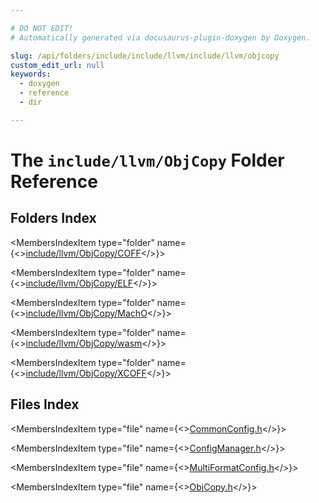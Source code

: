 ```yaml
---

# DO NOT EDIT!
# Automatically generated via docusaurus-plugin-doxygen by Doxygen.

slug: /api/folders/include/include/llvm/include/llvm/objcopy
custom_edit_url: null
keywords:
  - doxygen
  - reference
  - dir

---
```





# The `include/llvm/ObjCopy` Folder Reference

<DoxygenPage pluginConfig={pluginConfig}>



## Folders Index

<MembersIndex>

<MembersIndexItem
  type="folder"
  name={<><a href="/docs/api/folders/include/include/llvm/include/llvm/objcopy/include/llvm/objcopy/coff">include/llvm/ObjCopy/COFF</a></>}>
</MembersIndexItem>

<MembersIndexItem
  type="folder"
  name={<><a href="/docs/api/folders/include/include/llvm/include/llvm/objcopy/include/llvm/objcopy/elf">include/llvm/ObjCopy/ELF</a></>}>
</MembersIndexItem>

<MembersIndexItem
  type="folder"
  name={<><a href="/docs/api/folders/include/include/llvm/include/llvm/objcopy/include/llvm/objcopy/macho">include/llvm/ObjCopy/MachO</a></>}>
</MembersIndexItem>

<MembersIndexItem
  type="folder"
  name={<><a href="/docs/api/folders/include/include/llvm/include/llvm/objcopy/include/llvm/objcopy/wasm">include/llvm/ObjCopy/wasm</a></>}>
</MembersIndexItem>

<MembersIndexItem
  type="folder"
  name={<><a href="/docs/api/folders/include/include/llvm/include/llvm/objcopy/include/llvm/objcopy/xcoff">include/llvm/ObjCopy/XCOFF</a></>}>
</MembersIndexItem>

</MembersIndex>

## Files Index

<MembersIndex>

<MembersIndexItem
  type="file"
  name={<><a href="/docs/api/files/include/include/llvm/include/llvm/objcopy/commonconfig-h">CommonConfig.h</a></>}>
</MembersIndexItem>

<MembersIndexItem
  type="file"
  name={<><a href="/docs/api/files/include/include/llvm/include/llvm/objcopy/configmanager-h">ConfigManager.h</a></>}>
</MembersIndexItem>

<MembersIndexItem
  type="file"
  name={<><a href="/docs/api/files/include/include/llvm/include/llvm/objcopy/multiformatconfig-h">MultiFormatConfig.h</a></>}>
</MembersIndexItem>

<MembersIndexItem
  type="file"
  name={<><a href="/docs/api/files/include/include/llvm/include/llvm/objcopy/objcopy-h">ObjCopy.h</a></>}>
</MembersIndexItem>

</MembersIndex>


</DoxygenPage>
